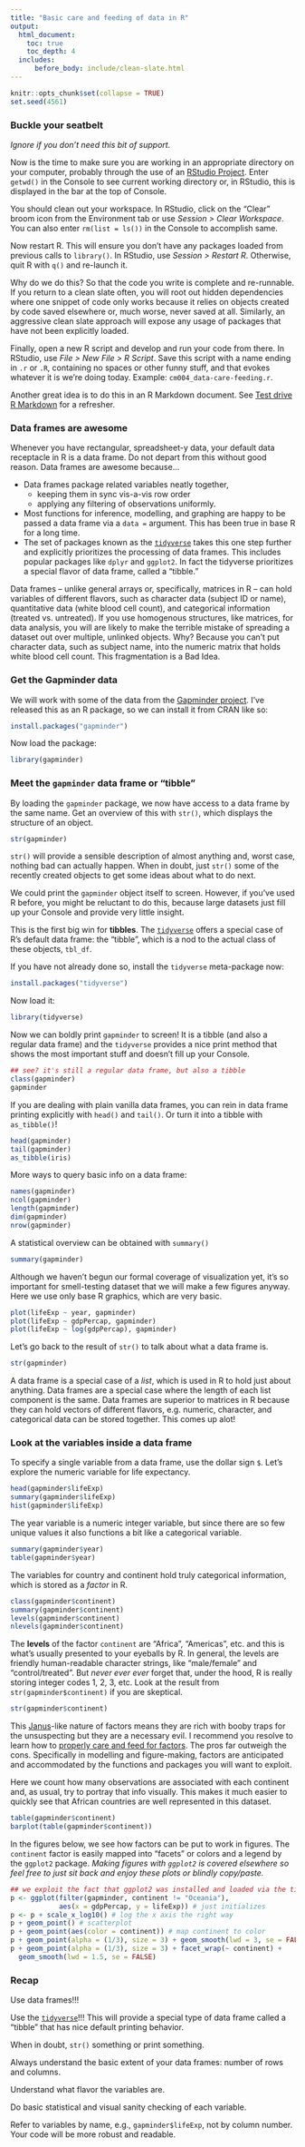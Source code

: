 ```yaml
---
title: "Basic care and feeding of data in R"
output:
  html_document:
    toc: true
    toc_depth: 4
  includes:
      before_body: include/clean-slate.html
---
```


```r
knitr::opts_chunk$set(collapse = TRUE)
set.seed(4561)
```

### Buckle your seatbelt

*Ignore if you don't need this bit of support.*

Now is the time to make sure you are working in an appropriate directory on your computer, probably through the use of an [RStudio Project](block002_hello-r-workspace-wd-project.html). Enter `getwd()` in the Console to see current working directory or, in RStudio, this is displayed in the bar at the top of Console.

You should clean out your workspace. In RStudio, click on the "Clear" broom icon from the Environment tab or use *Session > Clear Workspace*. You can also enter `rm(list = ls())` in the Console to accomplish same.

Now restart R. This will ensure you don't have any packages loaded from previous calls to `library()`. In RStudio, use *Session > Restart R*. Otherwise, quit R with `q()` and re-launch it.

Why do we do this? So that the code you write is complete and re-runnable. If you return to a clean slate often, you will root out hidden dependencies where one snippet of code only works because it relies on objects created by code saved elsewhere or, much worse, never saved at all. Similarly, an aggressive clean slate approach will expose any usage of packages that have not been explicitly loaded. 

Finally, open a new R script and develop and run your code from there. In RStudio, use *File > New File > R Script*. Save this script with a name ending in `.r` or `.R`, containing no spaces or other funny stuff, and that evokes whatever it is we're doing today. Example: `cm004_data-care-feeding.r`.

Another great idea is to do this in an R Markdown document. See [Test drive R Markdown](block007_first-use-rmarkdown.html) for a refresher.

### Data frames are awesome

Whenever you have rectangular, spreadsheet-y data, your default data receptacle in R is a data frame. Do not depart from this without good reason. Data frames are awesome because...

  * Data frames package related variables neatly together,
    - keeping them in sync vis-a-vis row order
    - applying any filtering of observations uniformly.
  * Most functions for inference, modelling, and graphing are happy to be passed a data frame via a `data =` argument. This has been true in base R for a long time.
  * The set of packages known as the [`tidyverse`](https://github.com/hadley/tidyverse) takes this one step further and explicitly prioritizes the processing of data frames. This includes popular packages like `dplyr` and `ggplot2`. In fact the tidyverse prioritizes a special flavor of data frame, called a "tibble."

Data frames -- unlike general arrays or, specifically, matrices in R -- can hold variables of different flavors, such as character data (subject ID or name), quantitative data (white blood cell count), and categorical information (treated vs. untreated). If you use homogenous structures, like matrices, for data analysis, you will are likely to make the terrible mistake of spreading a dataset out over multiple, unlinked objects. Why? Because you can't put character data, such as subject name, into the numeric matrix that holds white blood cell count. This fragmentation is a Bad Idea.

### Get the Gapminder data

We will work with some of the data from the [Gapminder project](http://www.gapminder.org). I've released this as an R package, so we can install it from CRAN like so:

```r
install.packages("gapminder")
```

Now load the package:

```r
library(gapminder)
```

### Meet the `gapminder` data frame or "tibble"

By loading the `gapminder` package, we now have access to a data frame by the same name. Get an overview of this with `str()`, which displays the structure of an object.

```r
str(gapminder)
```

`str()` will provide a sensible description of almost anything and, worst case, nothing bad can actually happen. When in doubt, just `str()` some of the recently created objects to get some ideas about what to do next.

We could print the `gapminder` object itself to screen. However, if you've used R before, you might be reluctant to do this, because large datasets just fill up your Console and provide very little insight.

This is the first big win for **tibbles**. The [`tidyverse`](https://github.com/hadley/tidyverse) offers a special case of R's default data frame: the "tibble", which is a nod to the actual class of these objects, `tbl_df`.

If you have not already done so, install the `tidyverse` meta-package now:

```r
install.packages("tidyverse")
```

Now load it:

```r
library(tidyverse)
```

Now we can boldly print `gapminder` to screen! It is a tibble (and also a regular data frame) and the `tidyverse` provides a nice print method that shows the most important stuff and doesn't fill up your Console.

```r
## see? it's still a regular data frame, but also a tibble
class(gapminder)
gapminder
```

If you are dealing with plain vanilla data frames, you can rein in data frame printing explicitly with `head()` and `tail()`. Or turn it into a tibble with `as_tibble()`!

```r
head(gapminder)
tail(gapminder)
as_tibble(iris)
```

More ways to query basic info on a data frame:

```r
names(gapminder)
ncol(gapminder)
length(gapminder)
dim(gapminder)
nrow(gapminder)
```

A statistical overview can be obtained with `summary()`

```r
summary(gapminder)
```

Although we haven't begun our formal coverage of visualization yet, it's so important for smell-testing dataset that we will make a few figures anyway. Here we use only base R graphics, which are very basic.

```r
plot(lifeExp ~ year, gapminder)
plot(lifeExp ~ gdpPercap, gapminder)
plot(lifeExp ~ log(gdpPercap), gapminder)
```

<!-- This is a non-sequitur here ... where came from originally?
> Sidebar on equals: A single equal sign `=` is most commonly used to specify values of arguments when calling functions in R, e.g. `group = continent`. It can be used for assignment but we advise against that, in favor of `<-`. A double equal sign `==` is a binary comparison operator, akin to less than `<` or greater than `>`, returning the logical value `TRUE` in the case of equality and `FALSE` otherwise. Although you may not yet understand exactly why, `subset = country == "Colombia"` restricts operation -- scatterplotting, in above examples -- to observations where the country is Colombia.
-->

Let's go back to the result of `str()` to talk about what a data frame is.

```r
str(gapminder)
```

A data frame is a special case of a *list*, which is used in R to hold just about anything. Data frames are a special case where the length of each list component is the same. Data frames are superior to matrices in R because they can hold vectors of different flavors, e.g. numeric, character, and categorical data can be stored together. This comes up alot!

### Look at the variables inside a data frame

To specify a single variable from a data frame, use the dollar sign `$`. Let's explore the numeric variable for life expectancy.

```r
head(gapminder$lifeExp)
summary(gapminder$lifeExp)
hist(gapminder$lifeExp)
```

The year variable is a numeric integer variable, but since there are so few unique values it also functions a bit like a categorical variable.

```r
summary(gapminder$year)
table(gapminder$year)
```

The variables for country and continent hold truly categorical information, which is stored as a *factor* in R.

```r
class(gapminder$continent)
summary(gapminder$continent)
levels(gapminder$continent)
nlevels(gapminder$continent)
```

The __levels__ of the factor `continent` are "Africa", "Americas", etc. and this is what's usually presented to your eyeballs by R. In general, the levels are friendly human-readable character strings, like "male/female" and "control/treated". But *never ever ever* forget that, under the hood, R is really storing integer codes 1, 2, 3, etc. Look at the result from `str(gapminder$continent)` if you are skeptical.

```r
str(gapminder$continent)
```

This [Janus](http://en.wikipedia.org/wiki/Janus)-like nature of factors means they are rich with booby traps for the unsuspecting but they are a necessary evil. I recommend you resolve to learn how to [properly care and feed for factors](block014_factors.html). The pros far outweigh the cons. Specifically in modelling and figure-making, factors are anticipated and accommodated by the functions and packages you will want to exploit.

Here we count how many observations are associated with each continent and, as usual, try to portray that info visually. This makes it much easier to quickly see that African countries are well represented in this dataset.
```r
table(gapminder$continent)
barplot(table(gapminder$continent))
```

In the figures below, we see how factors can be put to work in figures. The `continent` factor is easily mapped into "facets" or colors and a legend by the `ggplot2` package. *Making figures with `ggplot2` is covered elsewhere so feel free to just sit back and enjoy these plots or blindly copy/paste.*

```r
## we exploit the fact that ggplot2 was installed and loaded via the tidyverse
p <- ggplot(filter(gapminder, continent != "Oceania"),
            aes(x = gdpPercap, y = lifeExp)) # just initializes
p <- p + scale_x_log10() # log the x axis the right way
p + geom_point() # scatterplot
p + geom_point(aes(color = continent)) # map continent to color
p + geom_point(alpha = (1/3), size = 3) + geom_smooth(lwd = 3, se = FALSE)
p + geom_point(alpha = (1/3), size = 3) + facet_wrap(~ continent) +
  geom_smooth(lwd = 1.5, se = FALSE)
```

<!---
EXERCISES I have used and let languish.
Let's get the data for just 2007.
How many rows?
How many observations per continent?
Scatterplot life expectancy against GDP per capita.
Variants of that: indicate continent by color, do for just one continent, do for multiple continents at once but in separate plots
```r
hDat <- subset(gapminder, subset = year == 2007)
str(hDat)
table(hDat$continent)
#xyplot(lifeExp ~ gdpPercap, hDat)
#xyplot(lifeExp ~ gdpPercap, hDat, group = continent, auto.key = TRUE)
#xyplot(lifeExp ~ gdpPercap | continent, hDat)
```
## if you want just some rows and/or just some variables, for inspection or to
## assign as a new object, use subset()
subset(gapminder, subset = country == "Cambodia")
subset(gapminder, subset = country %in% c("Japan", "Belgium"))
subset(gapminder, subset = year == 1952)
subset(gapminder, subset = country == "Uruguay", select = c(country, year, lifeExp))

plot(lifeExp ~ year, gapminder, subset = country == "Zimbabwe")
plot(lifeExp ~ log(gdpPercap), gapminder, subset = year == 2007)

## exercise:
## get data for which life expectancy is less than 32 years
## assign to an object
## how many rows? how many observations per continent?
--->

### Recap

Use data frames!!!

Use the [`tidyverse`](https://github.com/hadley/tidyverse)!!! This will provide a special type of data frame called a "tibble" that has nice default printing behavior.

When in doubt, `str()` something or print something.

Always understand the basic extent of your data frames: number of rows and columns.

Understand what flavor the variables are.

Do basic statistical and visual sanity checking of each variable.

Refer to variables by name, e.g., `gapminder$lifeExp`, not by column number. Your code will be more robust and readable.
